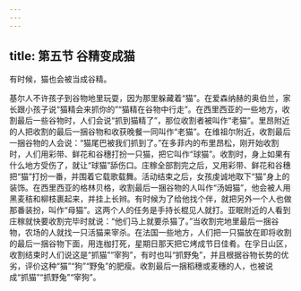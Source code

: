 ```yaml
---
---
---
```

title: 第五节 谷精变成猫
---




有时候，猫也会被当成谷精。

基尔人不许孩子到谷物地里玩耍，因为那里躲藏着“猫”。在爱森纳赫的奥伯兰，家长跟小孩子说“猫精会来抓你的”“猫精在谷物中行走”。在西里西亚的一些地方，收割最后一些谷物时，人们会说“抓到猫精了”，那位收割者被叫作“老猫”。里昂附近的人把收割的最后一捆谷物和收获晚餐一同叫作“老猫”。在维祖尔附近，收割最后一捆谷物的人会说：“猫尾巴被我们抓到了。”在多菲内的布里昂松，刚开始收割时，人们用彩带、鲜花和谷穗打扮一只猫，把它叫作“球猫”。收割时，身上如果有什么地方受伤了，就让“球猫”舔伤口。庄稼全部割完之后，又用彩带、鲜花和谷穗把“猫”打扮一番，并围着它载歌载舞。活动结束之后，女孩虔诚地取下“猫”身上的装饰。在西里西亚的格林贝格，收割最后一捆谷物的人叫作“汤姆猫”，他会被人用黑麦秸和柳枝裹起来，并挂上长辫。有时候为了给他找个伴，就把另外一个人也做那番装扮，叫作“母猫”。这两个人的任务是手持长棍见人就打。亚眠附近的人看到庄稼就快要收割完毕时就说：“他们马上就要杀猫了。”当收割完地里最后一捆谷物，农场的人就找一只活猫来宰杀。在法国一些地方，人们把一只猫放在即将收割的最后一捆谷物下面，用连枷打死，星期日那天把它烤成节日佳肴。在孚日山区，收割结束时人们说这是“抓猫”“宰狗”，有时也叫“抓野兔”，并且根据谷物长势的优劣，评价这种“猫”“狗”“野兔”的肥瘦。收割最后一捆稻穗或麦穗的人，也被说成“抓猫”“抓野兔”“宰狗”。